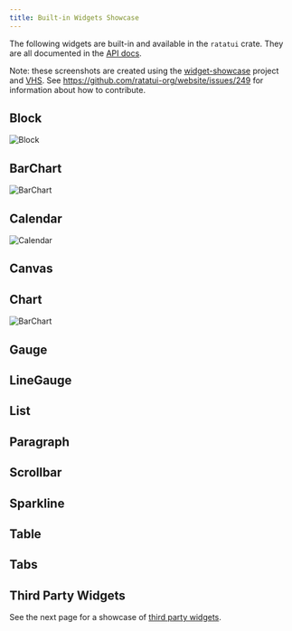 ```yaml
---
title: Built-in Widgets Showcase
---
```



The following widgets are built-in and available in the `ratatui` crate. They are all documented in
the [API docs](https://docs.rs/ratatui/latest/ratatui/widgets/index.html).

Note: these screenshots are created using the [widget-showcase] project and [VHS]. See
https://github.com/ratatui-org/website/issues/249 for information about how to contribute.

[widget-showcase]: https://github.com/ratatui-org/website/blob/main/code/widget-showcase
[VHS]: https://github.com/charmbracelet/vhs

## Block <LinkBadge href="https://docs.rs/ratatui/latest/ratatui/widgets/block/struct.Block.html" text="Docs" />

![Block](./block.png)

## BarChart <LinkBadge href="https://docs.rs/ratatui/latest/ratatui/widgets/struct.BarChart.html" text="Docs" />

![BarChart](./bar_chart.png)

## Calendar <LinkBadge href="https://docs.rs/ratatui/latest/ratatui/widgets/calendar/struct.Monthly.html" text="Docs" />

![Calendar](./calendar.png)

## Canvas <LinkBadge href="https://docs.rs/ratatui/latest/ratatui/widgets/canvas/struct.Canvas.html" text="Docs" /> <LinkBadge text="Help Wanted" href="https://github.com/ratatui-org/website/issues/249" variant="caution" />

## Chart <LinkBadge href="https://docs.rs/ratatui/latest/ratatui/widgets/struct.Chart.html" text="Docs" />

![BarChart](./chart.png)

## Gauge <LinkBadge href="https://docs.rs/ratatui/latest/ratatui/widgets/struct.Gauge.html" text="Docs" /> <LinkBadge text="Help Wanted" href="https://github.com/ratatui-org/website/issues/249" variant="caution" />

## LineGauge <LinkBadge href="https://docs.rs/ratatui/latest/ratatui/widgets/struct.LineGauge.html" text="Docs" /> <LinkBadge text="Help Wanted" href="https://github.com/ratatui-org/website/issues/249" variant="caution" />

## List <LinkBadge href="https://docs.rs/ratatui/latest/ratatui/widgets/struct.List.html" text="Docs" /> <LinkBadge text="Help Wanted" href="https://github.com/ratatui-org/website/issues/249" variant="caution" />

## Paragraph <LinkBadge href="https://docs.rs/ratatui/latest/ratatui/widgets/struct.Paragraph.html" text="Docs" /> <LinkBadge text="Help Wanted" href="https://github.com/ratatui-org/website/issues/249" variant="caution" />

## Scrollbar <LinkBadge href="https://docs.rs/ratatui/latest/ratatui/widgets/struct.Scrollbar.html" text="Docs" /> <LinkBadge text="Help Wanted" href="https://github.com/ratatui-org/website/issues/249" variant="caution" />

## Sparkline <LinkBadge href="https://docs.rs/ratatui/latest/ratatui/widgets/struct.Sparkline.html" text="Docs" /> <LinkBadge text="Help Wanted" href="https://github.com/ratatui-org/website/issues/249" variant="caution" />

## Table <LinkBadge href="https://docs.rs/ratatui/latest/ratatui/widgets/struct.Table.html" text="Docs" /> <LinkBadge text="Help Wanted" href="https://github.com/ratatui-org/website/issues/249" variant="caution" />

## Tabs <LinkBadge href="https://docs.rs/ratatui/latest/ratatui/widgets/struct.Tabs.html" text="Docs" /> <LinkBadge text="Help Wanted" href="https://github.com/ratatui-org/website/issues/249" variant="caution" />

## Third Party Widgets

See the next page for a showcase of [third party widgets](../third-party-widgets).
